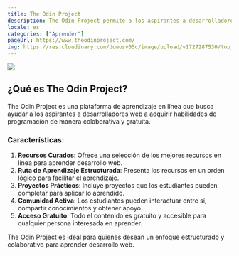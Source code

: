 ```yaml
---
title: The Odin Project
description: The Odin Project permite a los aspirantes a desarrolladores web aprender juntos de forma gratuita.
locale: es
categories: ["Aprender"]
pageUrl: https://www.theodinproject.com/
img: https://res.cloudinary.com/dowusv05c/image/upload/v1727287530/top_asnggs.webp
---
```


![](https://res.cloudinary.com/dowusv05c/image/upload/v1727287530/top_asnggs.webp)

## ¿Qué es The Odin Project?

The Odin Project es una plataforma de aprendizaje en línea que busca ayudar a los aspirantes a desarrolladores web a adquirir habilidades de programación de manera colaborativa y gratuita.

### Características:

1. **Recursos Curados**: Ofrece una selección de los mejores recursos en línea para aprender desarrollo web.
2. **Ruta de Aprendizaje Estructurada**: Presenta los recursos en un orden lógico para facilitar el aprendizaje.
3. **Proyectos Prácticos**: Incluye proyectos que los estudiantes pueden completar para aplicar lo aprendido.
4. **Comunidad Activa**: Los estudiantes pueden interactuar entre sí, compartir conocimientos y obtener apoyo.
5. **Acceso Gratuito**: Todo el contenido es gratuito y accesible para cualquier persona interesada en aprender.

The Odin Project es ideal para quienes desean un enfoque estructurado y colaborativo para aprender desarrollo web.
